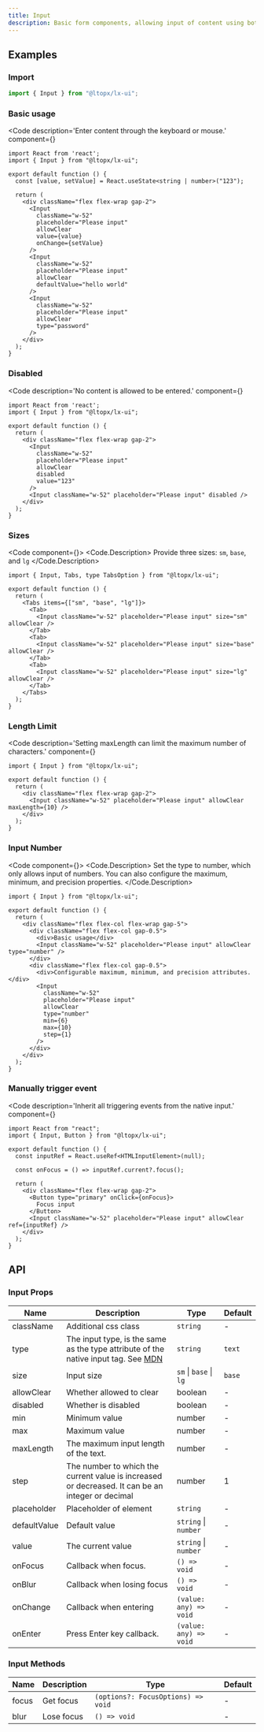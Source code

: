 ```yaml
---
title: Input
description: Basic form components, allowing input of content using both mouse and keyboard.
---
```



## Examples

### Import

```js copy
import { Input } from "@ltopx/lx-ui";
```

### Basic usage

<Code 
  description='Enter content through the keyboard or mouse.' 
  component={<Basic />}
>
```tsx filename="Input.tsx" copy
import React from 'react';
import { Input } from "@ltopx/lx-ui";

export default function () {
  const [value, setValue] = React.useState<string | number>("123");
  
  return (
    <div className="flex flex-wrap gap-2">
      <Input
        className="w-52"
        placeholder="Please input"
        allowClear
        value={value}
        onChange={setValue}
      />
      <Input
        className="w-52"
        placeholder="Please input"
        allowClear
        defaultValue="hello world"
      />
      <Input
        className="w-52"
        placeholder="Please input"
        allowClear
        type="password"
      />
    </div>
  );
}
```
</Code>

### Disabled

<Code 
  description='No content is allowed to be entered.' 
  component={<Disabled />}
>
```tsx filename="Input.tsx" copy
import React from 'react';
import { Input } from "@ltopx/lx-ui";

export default function () {
  return (
    <div className="flex flex-wrap gap-2">
      <Input
        className="w-52"
        placeholder="Please input"
        allowClear
        disabled
        value="123"
      />
      <Input className="w-52" placeholder="Please input" disabled />
    </div>
  );
}
```
</Code>

### Sizes

<Code component={<Size />}>
<Code.Description>
Provide three sizes: `sm`, `base`, and `lg`
</Code.Description>
```tsx filename="Input.tsx" copy
import { Input, Tabs, type TabsOption } from "@ltopx/lx-ui";

export default function () {
  return (
    <Tabs items={["sm", "base", "lg"]}>
      <Tab>
        <Input className="w-52" placeholder="Please input" size="sm" allowClear />
      </Tab>
      <Tab>
        <Input className="w-52" placeholder="Please input" size="base" allowClear />
      </Tab>
      <Tab>
        <Input className="w-52" placeholder="Please input" size="lg" allowClear />
      </Tab>
    </Tabs>
  );
}
```
</Code>

### Length Limit

<Code 
  description='Setting maxLength can limit the maximum number of characters.' 
  component={<MaxLength />}
>
```tsx filename="Input.tsx" copy {6}
import { Input } from "@ltopx/lx-ui";

export default function () {
  return (
    <div className="flex flex-wrap gap-2">
      <Input className="w-52" placeholder="Please input" allowClear maxLength={10} />
    </div>
  );
}
```
</Code>

### Input Number

<Code component={<Number />}>
<Code.Description>
Set the type to number, which only allows input of numbers. You can also configure the maximum, minimum, and precision properties.
</Code.Description>
```tsx filename="Input.tsx" copy {8,16-19}
import { Input } from "@ltopx/lx-ui";

export default function () {
  return (
    <div className="flex flex-col flex-wrap gap-5">
      <div className="flex flex-col gap-0.5">
        <div>Basic usage</div>
        <Input className="w-52" placeholder="Please input" allowClear type="number" />
      </div>
      <div className="flex flex-col gap-0.5">
        <div>Configurable maximum, minimum, and precision attributes.</div>
        <Input
          className="w-52"
          placeholder="Please input"
          allowClear
          type="number"
          min={6}
          max={10}
          step={1}
        />
      </div>
    </div>
  );
}
```
</Code>

### Manually trigger event

<Code 
  description='Inherit all triggering events from the native input.' 
  component={<Trigger />}
>
```tsx filename="Input.tsx" copy
import React from "react";
import { Input, Button } from "@ltopx/lx-ui";

export default function () {
  const inputRef = React.useRef<HTMLInputElement>(null);
  
  const onFocus = () => inputRef.current?.focus();
  
  return (
    <div className="flex flex-wrap gap-2">
      <Button type="primary" onClick={onFocus}>
        Focus input
      </Button>
      <Input className="w-52" placeholder="Please input" allowClear ref={inputRef} />
    </div>
  );
}
```
</Code>

## API

### Input Props

| Name         | Description                                                                                                                                                              | Type                   | Default |
| ------------ | ------------------------------------------------------------------------------------------------------------------------------------------------------------------------ | ---------------------- | ------- |
| className    | Additional css class                                                                                                                                                     | `string`               | -       |
| type         | The input type, is the same as the type attribute of the native input tag. See [MDN](https://developer.mozilla.org/zh-CN/docs/Web/HTML/Element/input#%E5%B1%9E%E6%80%A7) | `string`               | `text`  |
| size         | Input size                                                                                                                                                               | `sm` \| `base` \| `lg` | `base`  |
| allowClear   | Whether allowed to clear                                                                                                                                                 | boolean                | -       |
| disabled     | Whether is disabled                                                                                                                                                      | boolean                | -       |
| min          | Minimum value                                                                                                                                                            | number                 | -       |
| max          | Maximum value                                                                                                                                                            | number                 | -       |
| maxLength    | The maximum input length of the text.                                                                                                                                    | number                 | -       |
| step         | The number to which the current value is increased or decreased. It can be an integer or decimal                                                                         | number                 | 1       |
| placeholder  | Placeholder of element                                                                                                                                                   | `string`               | -       |
| defaultValue | Default value                                                                                                                                                            | `string` \| `number`   | -       |
| value        | The current value                                                                                                                                                        | `string` \| `number`   | -       |
| onFocus      | Callback when focus.                                                                                                                                                     | `() => void`           | -       |
| onBlur       | Callback when losing focus                                                                                                                                               | `() => void`           | -       |
| onChange     | Callback when entering                                                                                                                                                   | `(value: any) => void` | -       |
| onEnter      | Press Enter key callback.                                                                                                                                                | `(value: any) => void` | -       |

### Input Methods

| Name  | Description | Type                               | Default |
| ----- | ----------- | ---------------------------------- | ------- |
| focus | Get focus   | `(options?: FocusOptions) => void` | -       |
| blur  | Lose focus  | `() => void`                       | -       |
